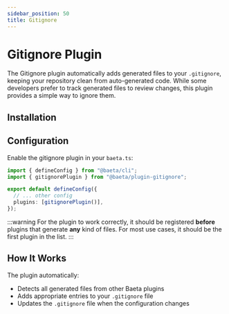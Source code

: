 ```yaml
---
sidebar_position: 50
title: Gitignore
---
```


# Gitignore Plugin

The Gitignore plugin automatically adds generated files to your `.gitignore`, keeping your repository clean from auto-generated code. While some developers prefer to track generated files to review changes, this plugin provides a simple way to ignore them.

## Installation


<PackageManagerAdd package="@baeta/plugin-gitignore" dev={true} />

## Configuration

Enable the gitignore plugin in your `baeta.ts`:

```typescript
import { defineConfig } from "@baeta/cli";
import { gitignorePlugin } from "@baeta/plugin-gitignore";

export default defineConfig({
  // ... other config
  plugins: [gitignorePlugin()],
});
```

:::warning
For the plugin to work correctly, it should be registered **before** plugins that generate **any** kind of files.
For most use cases, it should be the first plugin in the list.
:::

## How It Works

The plugin automatically:

- Detects all generated files from other Baeta plugins
- Adds appropriate entries to your `.gitignore` file
- Updates the `.gitignore` file when the configuration changes
